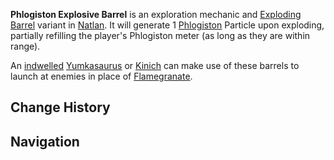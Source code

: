 {{Stub}}
{{Terminology Infobox
|image  = Phlogiston Explosive Barrel.png
|type   = Exploration
|region = Natlan
}}
'''Phlogiston Explosive Barrel''' is an exploration mechanic and [[Exploding Barrel]] variant in [[Natlan]]. It will generate 1 [[Phlogiston]] Particle upon exploding, partially refilling the player's Phlogiston meter (as long as they are within range).

An [[Saurian Indwelling|indwelled]] [[Yumkasaurus]] or [[Kinich]] can make use of these barrels to launch at enemies in place of [[Flamegranate]].

==Change History==
{{Change History|5.0}}

==Navigation==
{{Exploration Navbox|Natlan}}